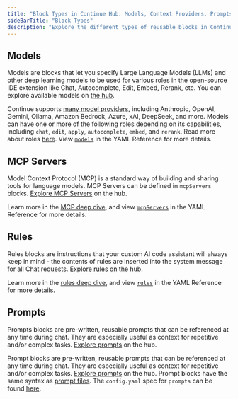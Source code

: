 ```yaml
---
title: "Block Types in Continue Hub: Models, Context Providers, Prompts, and More"
sideBarTitle: "Block Types"
description: "Explore the different types of reusable blocks in Continue Hub including models, context providers, documentation, MCP servers, rules, prompts, and data components"
---
```


## Models

Models are blocks that let you specify Large Language Models (LLMs) and other deep learning models to be used for various roles in the open-source IDE extension like Chat, Autocomplete, Edit, Embed, Rerank, etc. You can explore available models on [the hub](https://hub.continue.dev/explore/models).

Continue supports [many model providers](/customize/model-providers), including Anthropic, OpenAI, Gemini, Ollama, Amazon Bedrock, Azure, xAI, DeepSeek, and more. Models can have one or more of the following roles depending on its capabilities, including `chat`, `edit`, `apply`, `autocomplete`, `embed`, and `rerank`. Read more about roles [here](/customize/model-roles). View [`models`](/reference#models) in the YAML Reference for more details.



## MCP Servers

Model Context Protocol (MCP) is a standard way of building and sharing tools for language models. MCP Servers can be defined in `mcpServers` blocks. [Explore MCP Servers](https://hub.continue.dev/explore/mcp) on the hub.

Learn more in the [MCP deep dive](/customize/deep-dives/mcp), and view [`mcpServers`](/reference#mcpservers) in the YAML Reference for more details.

## Rules

Rules blocks are instructions that your custom AI code assistant will always keep in mind - the contents of rules are inserted into the system message for all Chat requests. [Explore rules](https://hub.continue.dev/explore/rules) on the hub.

Learn more in the [rules deep dive](/customize/deep-dives/rules), and view [`rules`](/reference#rules) in the YAML Reference for more details.

## Prompts

Prompts blocks are pre-written, reusable prompts that can be referenced at any time during chat. They are especially useful as context for repetitive and/or complex tasks. [Explore prompts](https://hub.continue.dev/explore/prompts) on the hub.

Prompt blocks are pre-written, reusable prompts that can be referenced at any time during chat. They are especially useful as context for repetitive and/or complex tasks. [Explore prompts](https://hub.continue.dev/explore/prompts) on the hub.
Prompt blocks have the same syntax as [prompt files](/customize/deep-dives/prompts). The `config.yaml` spec for `prompts` can be found [here](/reference#prompts).


